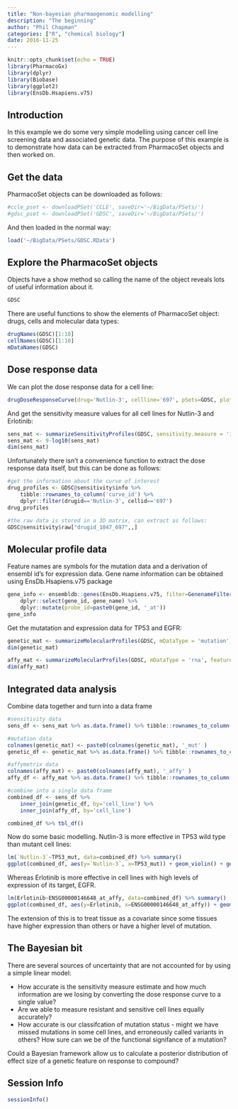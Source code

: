 ```yaml
---
title: "Non-bayesian pharmaogenomic modelling"
description: "The beginning"
author: "Phil Chapman"
categories: ["R", "chemical biology"]
date: 2016-11-25
---
```


```r
knitr::opts_chunk$set(echo = TRUE)
library(PharmacoGx)
library(dplyr)
library(Biobase)
library(ggplot2)
library(EnsDb.Hsapiens.v75)
```

## Introduction

In this example we do some very simple modelling using cancer cell line screening data and associated genetic data.  The purpose of this example is to demonstrate how data can be extracted from PharmacoSet objects and then worked on.

## Get the data

PharmacoSet objects can be downloaded as follows:

```r
#ccle_pset <- downloadPSet('CCLE', saveDir='~/BigData/PSets/')
#gdsc_pset <- downloadPSet('GDSC', saveDir='~/BigData/PSets/')
```

And then loaded in the normal way:
```r
load('~/BigData/PSets/GDSC.RData')

```

## Explore the PharmacoSet objects

Objects have a show method so calling the name of the object reveals lots of useful information about it.
```r
GDSC
```

There are useful functions to show the elements of PharmacoSet object: drugs, cells and molecular data types:
```r
drugNames(GDSC)[1:10] 
cellNames(GDSC)[1:10]
mDataNames(GDSC)
```


## Dose response data
We can plot the dose response data for a cell line:
```r
drugDoseResponseCurve(drug='Nutlin-3', cellline='697', pSets=GDSC, plot.type='Both')
```

And get the sensitivity measure values for all cell lines for Nutlin-3 and Erlotinib:
```r
sens_mat <- summarizeSensitivityProfiles(GDSC, sensitivity.measure = 'ic50_published', drugs = c('Nutlin-3', 'Erlotinib'), verbose = FALSE) %>% t()
sens_mat <- 9-log10(sens_mat)
dim(sens_mat)
```

Unfortunately there isn't a convenience function to extract the dose response data itself, but this can be done as follows:

```r
#get the information about the curve of interest
drug_profiles <- GDSC@sensitivity$info %>% 
    tibble::rownames_to_column('curve_id') %>%
    dplyr::filter(drugid=='Nutlin-3', cellid=='697')
drug_profiles

#the raw data is stored in a 3D matrix, can extract as follows:
GDSC@sensitivity$raw["drugid_1047_697",,]

```

## Molecular profile data

Feature names are symbols for the mutation data and a derivation of ensembl id's for expression data.  Gene name information can be obtained using EnsDb.Hsapiens.v75 package
```r
gene_info <- ensembldb::genes(EnsDb.Hsapiens.v75, filter=GenenameFilter(c('TP53', 'EGFR')), return.type='data.frame') %>%
    dplyr::select(gene_id, gene_name) %>%
    dplyr::mutate(probe_id=paste0(gene_id, '_at'))
gene_info
```

Get the mutatation and expression data for TP53 and EGFR:
```r
genetic_mat <- summarizeMolecularProfiles(GDSC, mDataType = 'mutation', features = gene_info$gene_name, summary.stat='and', verbose=FALSE) %>% exprs() %>% t()
dim(genetic_mat)

affy_mat <- summarizeMolecularProfiles(GDSC, mDataType = 'rna', features = gene_info$probe_id, summary.stat='first', verbose=FALSE) %>% exprs() %>% t()
dim(affy_mat)

```

## Integrated data analysis

Combine data together and turn into a data frame
```r
#sensitivity data 
sens_df <- sens_mat %>% as.data.frame() %>% tibble::rownames_to_column('cell_line')

#mutation data
colnames(genetic_mat) <- paste0(colnames(genetic_mat), '_mut' )
genetic_df <- genetic_mat %>% as.data.frame() %>% tibble::rownames_to_column('cell_line')

#affymetrix data
colnames(affy_mat) <- paste0(colnames(affy_mat), '_affy' )
affy_df <- affy_mat %>% as.data.frame() %>% tibble::rownames_to_column('cell_line')

#combine into a single data frame
combined_df <- sens_df %>% 
    inner_join(genetic_df, by='cell_line') %>% 
    inner_join(affy_df, by='cell_line')

combined_df %>% tbl_df()

```


Now do some basic modelling.  Nutlin-3 is more effective in TP53 wild type than mutant cell lines:
```r
lm(`Nutlin-3`~TP53_mut, data=combined_df) %>% summary()
ggplot(combined_df, aes(y=`Nutlin-3`, x=TP53_mut)) + geom_violin() + geom_point()
```

Whereas Erlotinib is more effective in cell lines with high levels of expression of its target, EGFR.
```r
lm(Erlotinib~ENSG00000146648_at_affy, data=combined_df) %>% summary()
ggplot(combined_df, aes(y=Erlotinib, x=ENSG00000146648_at_affy)) + geom_point() + geom_smooth(method='lm')

```

The extension of this is to treat tissue as a covariate since some tissues have higher expression than others or have a higher level of mutation.

## The Bayesian bit
There are several sources of uncertainty that are not accounted for by using a simple linear model:

- How accurate is the sensitivity measure estimate and how much information are we losing by converting the dose response curve to a single value?  
- Are we able to measure resistant and sensitive cell lines equally accurately?
- How accurate is our classifcation of mutation status - might we have missed mutations in some cell lines, and erroneously called variants in others?  How sure can we be of the functional signifance of a mutation?

Could a Bayesian framework allow us to calculate a posterior distribution of effect size of a genetic feature on response to compound?

## Session Info
```r
sessionInfo()
```


